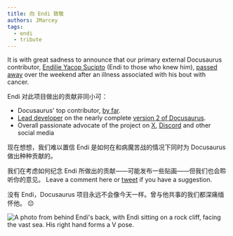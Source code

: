```yaml
---
title: 向 Endi 致敬
authors: JMarcey
tags:
  - endi
  - tribute
---
```


It is with great sadness to announce that our primary external Docusaurus contributor, [Endilie Yacop Sucipto](https://github.com/endiliey) (Endi to those who knew him), [passed away](https://give.asia/campaign/help_endi_beat_cancer#/updates) over the weekend after an illness associated with his bout with cancer.

<!--truncate-->

Endi 对此项目做出的贡献非同小可：

- Docusaurus' top contributor, [by far](https://github.com/facebook/docusaurus/graphs/contributors).
- [Lead developer](https://docusaurus.io/blog/2018/09/11/Towards-Docusaurus-2) on the nearly complete [version 2 of Docusaurus](https://docusaurus.io/blog/2019/12/30/docusaurus-2019-recap).
- Overall passionate advocate of the project on [X](https://x.com/endiliey), [Discord](https://discord.gg/docusaurus) and other social media

现在想想，我们难以置信 Endi 是如何在和病魔苦战的情况下同时为 Docusaurus 做出种种贡献的。

我们在考虑如何纪念 Endi 所做出的贡献——可能发布一些贴画——但我们也会聆听你的意见。 Leave a comment here or [tweet](https://x.com/docusaurus) if you have a suggestion.

没有 Endi，Docusaurus 项目永远不会像今天一样。曾与他共事的我们都深痛缅怀他。 😔

![A photo from behind Endi's back, with Endi sitting on a rock cliff, facing the vast sea. His right hand forms a V pose.](/img/endi.jpg)
